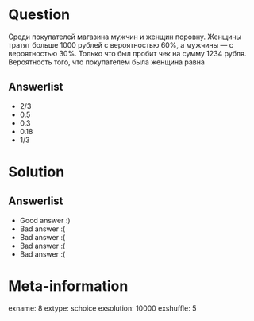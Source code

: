 Question
========
Среди покупателей магазина мужчин и женщин поровну. Женщины тратят больше 1000 рублей с вероятностью 60\%, а мужчины — с вероятностью 30\%. Только что был пробит чек на сумму 1234 рубля. Вероятность того, что покупателем была женщина равна


Answerlist
----------
*  $2/3$
*  $0.5$
*  $0.3$
*  $0.18$
*  $1/3$

Solution
========

Answerlist
----------
*  Good answer :)
*  Bad answer :(
*  Bad answer :(
*  Bad answer :(
*  Bad answer :(

Meta-information
================
exname: 8
extype: schoice
exsolution: 10000
exshuffle: 5
